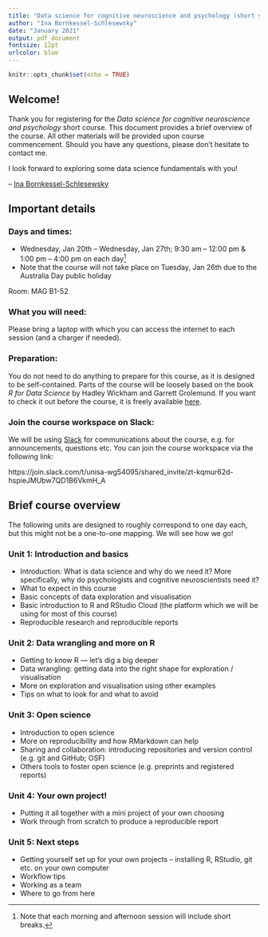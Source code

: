 ```yaml
---
title: "Data science for cognitive neuroscience and psychology (short summer course version) – brief course overview"
author: "Ina Bornkessel-Schlesewsky"
date: "January 2021"
output: pdf_document
fontsize: 12pt
urlcolor: blue
---
```


```r
knitr::opts_chunk$set(echo = TRUE)
```

## Welcome!

Thank you for registering for the *Data science for cognitive neuroscience and psychology* short course.
This document provides a brief overview of the course.
All other materials will be provided upon course commencement.
Should you have any questions, please don't hesitate to contact me.

I look forward to exploring some data science fundamentals with you!

-- [Ina Bornkessel-Schlesewsky](mailto:Ina.Bornkessel-Schlesewsky@unisa.edu.au)

## Important details

### Days and times:

* Wednesday, Jan 20th -- Wednesday, Jan 27th; 9:30 am -- 12:00 pm & 1:00 pm -- 4:00 pm on each day^[Note that each morning and afternoon session will include short breaks.]
* Note that the course will not take place on Tuesday, Jan 26th due to the Australia Day public holiday

Room: MAG B1-52

### What you will need:

Please bring a laptop with which you can access the internet to each session (and a charger if needed).

### Preparation:

You do not need to do anything to prepare for this course, as it is designed to be self-contained.
Parts of the course will be loosely based on the book *R for Data Science* by Hadley Wickham and Garrett Grolemund.
If you want to check it out before the course, it is freely available [here](https://r4ds.had.co.nz/).

### Join the course workspace on Slack:

We will be using [Slack](https://slack.com/intl/en-au/) for communications about the course, e.g. for announcements, questions etc. You can join the course workspace via the following link:

https://join.slack.com/t/unisa-wg54095/shared_invite/zt-kqmur62d-hspieJMUbw7QD1B6VkmH_A


## Brief course overview

The following units are designed to roughly correspond to one day each, but this might not be a one-to-one mapping. We will see how we go!

### Unit 1: Introduction and basics
* Introduction: What is data science and why do we need it? More specifically, why do psychologists and cognitive neuroscientists need it?
* What to expect in this course
* Basic concepts of data exploration and visualisation
* Basic introduction to R and RStudio Cloud (the platform which we will be using for most of this course)
* Reproducible research and reproducible reports

### Unit 2: Data wrangling and more on R
* Getting to know R — let’s dig a big deeper
* Data wrangling: getting data into the right shape for exploration / visualisation
* More on exploration and visualisation using other examples
* Tips on what to look for and what to avoid

### Unit 3: Open science
* Introduction to open science
* More on reproducibility and how RMarkdown can help
* Sharing and collaboration: introducing repositories and version control (e.g. git and GitHub; OSF)
* Others tools to foster open science (e.g. preprints and registered reports)

### Unit 4: Your own project!
* Putting it all together with a mini project of your own choosing
* Work through from scratch to produce a reproducible report

### Unit 5: Next steps
* Getting yourself set up for your own projects -- installing R, RStudio, git etc. on your own computer
* Workflow tips
* Working as a team
* Where to go from here